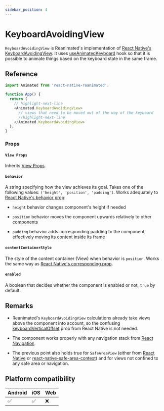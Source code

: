 ```yaml
---
sidebar_position: 4
---
```


# KeyboardAvoidingView

`KeyboardAvoidingView` is Reanimated's implementation of [React Native's KeyboardAvoidingView](https://reactnative.dev/docs/keyboardavoidingview). It uses [useAnimatedKeyboard](/docs/device/useAnimatedKeyboard) hook so that it is possible to animate things based on the keyboard state in the same frame.

## Reference

```javascript
import Animated from 'react-native-reanimated';

function App() {
  return (
    // highlight-next-line
    <Animated.KeyboardAvoidingView>
      // views that need to be moved out of the way of the keyboard
      //highlight-next-line
    </Animated.KeyboardAvoidingView>
  );
}
```

### Props

#### `View Props`

Inherits [View Props](https://reactnative.dev/docs/view#props).

#### `behavior`

A string specifying how the view achieves its goal. Takes one of the following values: `('height', 'position', 'padding')`. Works adequately to [React Native's behavior prop](https://reactnative.dev/docs/keyboardavoidingview#behavior):

- `height` behavior changes component's height if needed

- `position` behavior moves the component upwards relatively to other components

- `padding` behavior adds corresponding padding to the component, effectively moving its content inside its frame

#### `contentContainerStyle`

The style of the content container (View) when behavior is `position`. Works the same way as [React Native's corresponding prop](https://reactnative.dev/docs/keyboardavoidingview#contentcontainerstyle).

#### `enabled`

A boolean that decides whether the component is enabled or not, `true` by default.

## Remarks

- Reanimated's `KeyboardAvoidingView` calculations already take views above the component into account, so the confusing [keyboardVerticalOffset](https://reactnative.dev/docs/keyboardavoidingview#keyboardverticaloffset) prop from React Native is not needed.

- The component works properly with any navigation stack from [React Navigation](https://reactnavigation.org/).

- The previous point also holds true for `SafeAreaView` (either from [React Native](https://reactnative.dev/docs/safeareaview) or [react-native-safe-area-context](https://github.com/th3rdwave/react-native-safe-area-context)) and for views not confined to any safe area or navigation.

## Platform compatibility

<div className="platform-compatibility">

| Android | iOS | Web |
| ------- | --- | --- |
| ✅      | ✅  | ❌  |

</div>
